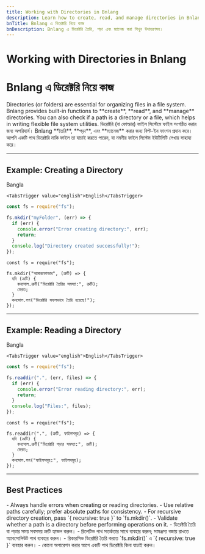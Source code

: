 ```yaml
---
title: Working with Directories in Bnlang
description: Learn how to create, read, and manage directories in Bnlang with examples.
bnTitle: Bnlang এ ডিরেক্টরি নিয়ে কাজ
bnDescription: Bnlang এ ডিরেক্টরি তৈরি, পড়া এবং ম্যানেজ করা শিখুন উদাহরণসহ।
---
```


# <I18nEnglish>Working with Directories in Bnlang</I18nEnglish>
# <I18nBangla>Bnlang এ ডিরেক্টরি নিয়ে কাজ</I18nBangla>


<I18nEnglish>
Directories (or folders) are essential for organizing files in a file system.  
Bnlang provides built-in functions to **create**, **read**, and **manage** directories.  
You can also check if a path is a directory or a file, which helps in writing flexible file system utilities.
</I18nEnglish>

<I18nBangla>
ডিরেক্টরি (বা ফোল্ডার) ফাইল সিস্টেমে ফাইল সংগঠিত করার জন্য অপরিহার্য।  
Bnlang **তৈরি**, **পড়া**, এবং **ম্যানেজ** করার জন্য বিল্ট-ইন ফাংশন প্রদান করে।  
আপনি একটি পাথ ডিরেক্টরি নাকি ফাইল তা যাচাই করতে পারেন, যা নমনীয় ফাইল সিস্টেম ইউটিলিটি লেখায় সাহায্য করে।
</I18nBangla>



---

## Example: Creating a Directory

<Tabs defaultValue="bangla" className="w-full">
  <TabsList>
    <TabsTrigger value="bangla">Bangla</TabsTrigger>
    
    <TabsTrigger value="english">English</TabsTrigger>
  </TabsList>

  <TabsContent value="english">

```js
const fs = require("fs");

fs.mkdir("myFolder", (err) => {
  if (err) {
    console.error("Error creating directory:", err);
    return;
  }
  console.log("Directory created successfully!");
});
```
  </TabsContent>

  <TabsContent value="bangla">

```bnl
const fs = require("fs");

fs.mkdir("আমারফোল্ডার", (ত্রুটি) => {
  যদি (ত্রুটি) {
    কনসোল.ত্রুটি("ডিরেক্টরি তৈরির সমস্যা:", ত্রুটি);
    ফেরত;
  }
  কনসোল.লগ("ডিরেক্টরি সফলভাবে তৈরি হয়েছে!");
});
```
  </TabsContent>

  
</Tabs>

---

## Example: Reading a Directory

<Tabs defaultValue="bangla" className="w-full">
  <TabsList>
    <TabsTrigger value="bangla">Bangla</TabsTrigger>
    
    <TabsTrigger value="english">English</TabsTrigger>
  </TabsList>

  <TabsContent value="english">

```js
const fs = require("fs");

fs.readdir(".", (err, files) => {
  if (err) {
    console.error("Error reading directory:", err);
    return;
  }
  console.log("Files:", files);
});
```
  </TabsContent>

  <TabsContent value="bangla">

```bnl
const fs = require("fs");

fs.readdir(".", (ত্রুটি, ফাইলসমূহ) => {
  যদি (ত্রুটি) {
    কনসোল.ত্রুটি("ডিরেক্টরি পড়ার সমস্যা:", ত্রুটি);
    ফেরত;
  }
  কনসোল.লগ("ফাইলসমূহ:", ফাইলসমূহ);
});
```
  </TabsContent>

  
</Tabs>

---

## Best Practices

<I18nEnglish>
- Always handle errors when creating or reading directories.  
- Use relative paths carefully; prefer absolute paths for consistency.  
- For recursive directory creation, pass `{ recursive: true }` to `fs.mkdir()`.  
- Validate whether a path is a directory before performing operations on it.
</I18nEnglish>

<I18nBangla>
- ডিরেক্টরি তৈরি বা পড়ার সময় সবসময় ত্রুটি হ্যান্ডল করুন।  
- রিলেটিভ পাথ সতর্কতার সাথে ব্যবহার করুন; সামঞ্জস্য বজায় রাখতে অ্যাবসোলিউট পাথ ব্যবহার করুন।  
- রিকারসিভ ডিরেক্টরি তৈরি করতে `fs.mkdir()` এ `{ recursive: true }` ব্যবহার করুন।  
- কোনো অপারেশন করার আগে একটি পাথ ডিরেক্টরি কিনা যাচাই করুন।
</I18nBangla>


